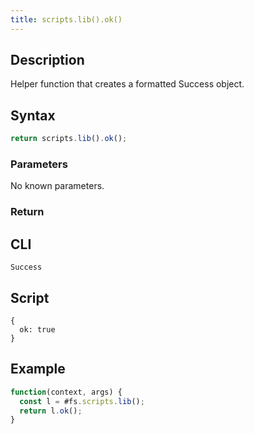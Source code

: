 ```yaml
---
title: scripts.lib().ok()
---
```


## Description

Helper function that creates a formatted Success object.

## Syntax

```js
return scripts.lib().ok();
```

### Parameters

No known parameters.

### Return

## CLI

```
Success
```

## Script

```
{
  ok: true
}
```

## Example

```js
function(context, args) {
  const l = #fs.scripts.lib();
  return l.ok();
}
```
